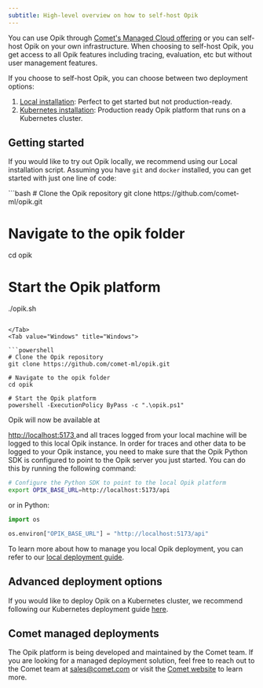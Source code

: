 ```yaml
---
subtitle: High-level overview on how to self-host Opik
---
```


You can use Opik through [Comet's Managed Cloud offering](https://comet.com/site) or you can self-host Opik on your own infrastructure. When choosing to self-host Opik, you get access to all Opik features including tracing, evaluation, etc but without user management features.

If you choose to self-host Opik, you can choose between two deployment options:

1. [Local installation](/self-host/local_deployment): Perfect to get started but not production-ready.
2. [Kubernetes installation](/self-host/kubernetes): Production ready Opik platform that runs on a Kubernetes cluster.

## Getting started

If you would like to try out Opik locally, we recommend using our Local installation
script. Assuming you have `git` and `docker` installed, you can get started with
just one line of code:

<Tabs>
 <Tab value="Linux / Mac" title="Linux / Mac">
```bash
# Clone the Opik repository
git clone https://github.com/comet-ml/opik.git

# Navigate to the opik folder

cd opik

# Start the Opik platform

./opik.sh

```

</Tab>
<Tab value="Windows" title="Windows">

```powershell
# Clone the Opik repository
git clone https://github.com/comet-ml/opik.git

# Navigate to the opik folder
cd opik

# Start the Opik platform
powershell -ExecutionPolicy ByPass -c ".\opik.ps1"
```

</Tab>
</Tabs>

Opik will now be available at

<a href="http://localhost:5173" target="_blank">
  http://localhost:5173
</a>
and all traces logged from your local machine will be logged to this local Opik instance. In order for traces and other data
to be logged to your Opik instance, you need to make sure that the Opik Python SDK is configured to point to the Opik server
you just started. You can do this by running the following command:

```bash
# Configure the Python SDK to point to the local Opik platform
export OPIK_BASE_URL=http://localhost:5173/api
```

or in Python:

```python
import os

os.environ["OPIK_BASE_URL"] = "http://localhost:5173/api"
```

To learn more about how to manage you local Opik deployment, you can refer to our [local deployment guide](/self-host/local_deployment).

## Advanced deployment options

If you would like to deploy Opik on a Kubernetes cluster, we recommend following our Kubernetes deployment guide [here](/self-host/kubernetes).

## Comet managed deployments

The Opik platform is being developed and maintained by the Comet team. If you are looking for a managed deployment solution, feel free to reach out to the Comet team at sales@comet.com or visit the [Comet website](https://comet.com/site) to learn more.
